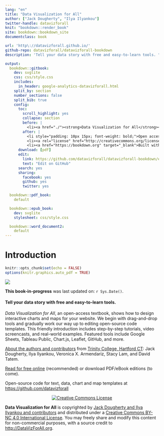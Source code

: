 ```yaml
---
lang: "en"
title: "Data Visualization for All"
author: ["Jack Dougherty", "Ilya Ilyankou"]
twitter-handle: datavizforall
knit: "bookdown::render_book"
site: bookdown::bookdown_site
documentclass: book

url: 'http\://datavizforall.github.io/'
github-repo: datavizforall/datavizforall-bookdown
description: 'Tell your data story with free and easy-to-learn tools. "Data Visualization for All," an open-access textbook, shows how to design interactive charts and maps for your website. We begin with drag-and-drop tools and gradually work our way up to editing open-source code templates. This friendly introduction includes step-by-step tutorials, video screencasts, and real-world examples. Featured tools include Google Sheets, Tableau Public, Chart.js, Leaflet, GitHub, and more.'

output:
  bookdown::gitbook:
    dev: svglite
    css: css/style.css
    includes:
      in_header: google-analytics-datavizforall.html
    split_by: section
    number_sections: false
    split_bib: true
    config:
      toc:
        scroll_highlight: yes
        collapse: section
        before: |
          <li><a href="./"><strong>Data Visualization for All</strong><br>by Jack Dougherty & Ilya Ilyankou</a></li>
        after: |
          <li style="padding: 10px 15px; font-weight: bold;">Open access book-in-progress</li>
          <li><a rel="license" href="http://creativecommons.org/licenses/by-nc-sa/4.0/"><img alt="Creative Commons License" style="border-width:0" src="https://i.creativecommons.org/l/by-nc-sa/4.0/88x31.png" /></a></li>
          <li><a href="https://bookdown.org" target="_blank">Built with Bookdown + RStudio</a></li>
      download: [pdf]
      edit:
        link: https://github.com/datavizforall/datavizforall-bookdown/edit/master/%s
        text: "Edit on GitHub"
      search: yes
      sharing:
        facebook: yes
        github: yes
        twitter: yes

  bookdown::pdf_book:
    default

  bookdown::epub_book:
    dev: svglite
    stylesheet: css/style.css

  bookdown::word_document2:
    default
---
```

# Introduction {-}
<!-- R global options: R chunk images display without code (no echo); show PDF image over JPG/PNG when available -->
```r
knitr::opts_chunk$set(echo = FALSE)
options(knitr.graphics.auto_pdf = TRUE)
```
![ ](images/0-introduction/cover-400wide.jpg)

**This book-in-progress** was last updated on: `r Sys.Date()`.

#### Tell your data story with free and easy-to-learn tools. {-}

*Data Visualization for All*, an open-access textbook, shows how to design interactive charts and maps for your website. We begin with drag-and-drop tools and gradually work our way up to editing open-source code templates. This friendly introduction includes step-by-step tutorials, video screencasts, and real-world examples. Featured tools include Google Sheets, Tableau Public, Chart.js, Leaflet, GitHub, and more.

[About the authors and contributors](authors) from [Trinity College, Hartford CT](http://www.trincoll.edu): Jack Dougherty, Ilya Ilyankou, Veronica X. Armendariz, Stacy Lam, and David Tatem.

[Read for free online](https://datavizforall.org) (recommended) or download PDF/eBook editions (to come).

Open-source code for text, data, chart and map templates at <https://github.com/datavizforall>

<div style="text-align:center">
<a rel="license" href="http://creativecommons.org/licenses/by-nc/4.0/">
  <img alt="Creative Commons License" style="border-width:0" src="https://licensebuttons.net/l/by-nc/4.0/88x31.png" />
</a></div>
<div style="text-align:left">
<strong>Data Visualization for All</strong> is copyrighted
by <a href="https://datavizforall.org/authors">Jack Dougherty and Ilya Ilyankou and contributors</a>
and distributed under a <a rel="license" href="http://creativecommons.org/licenses/by-nc/4.0/">Creative Commons BY-NC 4.0 International License</a>.
You may freely share and modify this content for non-commercial purposes, with a source credit to <a href="http://DataVizForAll.org">http://DataVizForAll.org</a>.

